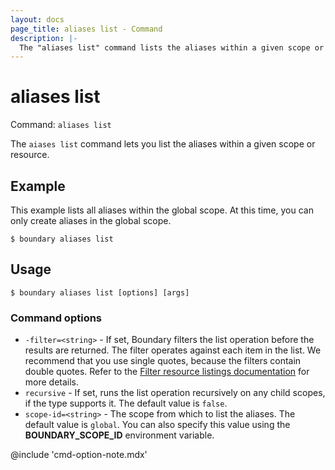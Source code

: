 ```yaml
---
layout: docs
page_title: aliases list - Command
description: |-
  The "aliases list" command lists the aliases within a given scope or resource.
---
```


# aliases list

Command: `aliases list`

The `aiases list` command lets you list the aliases within a given scope or resource.

## Example

This example lists all aliases within the global scope.
At this time, you can only create aliases in the global scope.

```shell-session
$ boundary aliases list
```

## Usage

<CodeBlockConfig hideClipboard>

```shell-session
$ boundary aliases list [options] [args]
```

</CodeBlockConfig>

### Command options

- `-filter=<string>` - If set, Boundary filters the list operation before the results are returned.
The filter operates against each item in the list.
We recommend that you use single quotes, because the filters contain double quotes.
Refer to the [Filter resource listings documentation](/boundary/docs/concepts/filtering/resource-listing) for more details.
- `recursive` - If set, runs the list operation recursively on any child scopes, if the type supports it.
The default value is `false`.
- `scope-id=<string>` - The scope from which to list the aliases.
The default value is `global`.
You can also specify this value using the **BOUNDARY_SCOPE_ID** environment variable.

@include 'cmd-option-note.mdx'